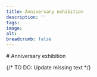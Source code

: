 ```yaml
---
title: Anniversary exhibition
description: ''
tags:
image: 
alt: 
breadcrumb: false
---
```



<SitatHero 
    title='About the Anniversary exhibition'
    ingress='«Lorem ipsum dolor sit amet, consectetur adipiscing elit, sed do eiusmod tempor incididunt ut 
    quis nostrud e. Duis aute irure dolor in reprehenderit in volu.»'
    footer='LANDSLOVJUBILEET' 
/>
<Spacer height={30} />

<Container>
    # Anniversary exhibition 
    <SubMenuCards items={site.bolkene.items} columns={3} gap={10} />
</Container>




 


 

{/* TO DO: Update missing text */}



 